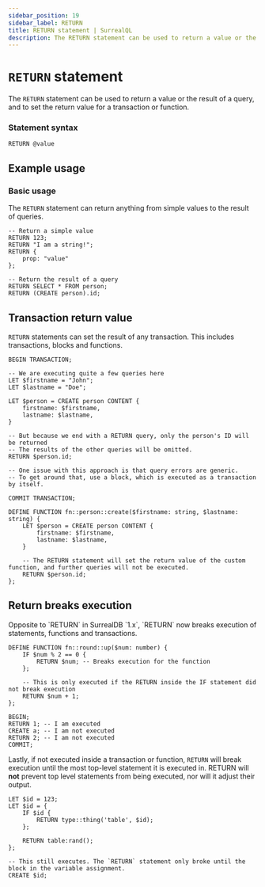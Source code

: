 ```yaml
---
sidebar_position: 19
sidebar_label: RETURN
title: RETURN statement | SurrealQL
description: The RETURN statement can be used to return a value or the result of a query, and to set the return value for a transaction, block or function.
---
```



# `RETURN` statement

The `RETURN` statement can be used to return a value or the result of a query, and to set the return value for a transaction or function.

### Statement syntax

```surql title="SurrealQL Syntax"
RETURN @value
```

## Example usage
### Basic usage

The `RETURN` statement can return anything from simple values to the result of queries.

```surql
-- Return a simple value
RETURN 123;
RETURN "I am a string!";
RETURN {
	prop: "value"
};

-- Return the result of a query
RETURN SELECT * FROM person;
RETURN (CREATE person).id;
```

## Transaction return value

`RETURN` statements can set the result of any transaction. This includes transactions, blocks and functions.

```surql title="Transaction return value"
BEGIN TRANSACTION;

-- We are executing quite a few queries here
LET $firstname = "John";
LET $lastname = "Doe";

LET $person = CREATE person CONTENT {
	firstname: $firstname,
	lastname: $lastname,
}

-- But because we end with a RETURN query, only the person's ID will be returned
-- The results of the other queries will be omitted.
RETURN $person.id;

-- One issue with this approach is that query errors are generic.
-- To get around that, use a block, which is executed as a transaction by itself.

COMMIT TRANSACTION;
```

```surql title="Function return value"
DEFINE FUNCTION fn::person::create($firstname: string, $lastname: string) {
	LET $person = CREATE person CONTENT {
		firstname: $firstname,
		lastname: $lastname,
	}

	-- The RETURN statement will set the return value of the custom function, and further queries will not be executed.
	RETURN $person.id;
};
```

## Return breaks execution
<Since v="v2.0.0" />
Opposite to `RETURN` in SurrealDB `1.x`, `RETURN` now breaks execution of statements, functions and transactions.

```surql title="Functions"
DEFINE FUNCTION fn::round::up($num: number) {
    IF $num % 2 == 0 {
        RETURN $num; -- Breaks execution for the function
    };

    -- This is only executed if the RETURN inside the IF statement did not break execution
    RETURN $num + 1;
};
```

```surql title="Transactions"
BEGIN;
RETURN 1; -- I am executed
CREATE a; -- I am not executed
RETURN 2; -- I am not executed
COMMIT;
```

Lastly, if not executed inside a transaction or function, `RETURN` will break execution until the most top-level statement it is executed in. RETURN will **not** prevent top level statements from being executed, nor will it adjust their output.
```surql title="Statements"
LET $id = 123;
LET $id = {
    IF $id {
        RETURN type::thing('table', $id);
    };

    RETURN table:rand();
};

-- This still executes. The `RETURN` statement only broke until the block in the variable assignment.
CREATE $id;
```
